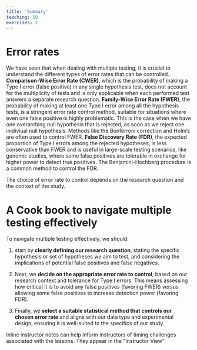 ```yaml
---
title: 'Summary'
teaching: 10
exercises: 2
---
```

# Error rates

We have seen that when dealing with multiple testing, it is crucial to understand the different types of error rates that can be controlled. __Comparison-Wise Error Rate (CWER)__, which is the probability of making a Type I error (false positive) in any single hypothesis test, does not account for the multiplicity of tests and is only applicable when each performed test answers a separate research question. __Family-Wise Error Rate (FWER)__, the probability of making at least one Type I error among all the hypothesis tests, is a stringent error rate control method, suitable for situations where even one false positive is highly problematic. This is the case when we have one overarching null hypothesis that is rejected, as soon as we reject one inidiviual null hypothesis. Methods like the Bonferroni correction and Holm’s are often used to control FWER. __False Discovery Rate (FDR)__, the expected proportion of Type I errors among the rejected hypotheses, is less conservative than FWER and is useful in large-scale testing scenarios, like genomic studies, where some false positives are tolerable in exchange for higher power to detect true positives. The Benjamini-Hochberg procedure is a common method to control the FDR.

The choice of error rate to control depends on the research question and the context of the study.


# A Cook book to navigate multiple testing effectively

To navigate multiple testing effectively, we should:

1. start by __clearly defining our research question__, stating the specific hypothesis or set of hypotheses we aim to test, and considering the implications of potential false positives and false negatives. 

2. Next, we __decide on the appropriate error rate to control__, based on our research context and tolerance for Type I errors. This means assessing how critical it is to avoid any false positives (favoring FWER) versus allowing some false positives to increase detection power (favoring FDR). 

3. Finally, we __select a suitable statistical method that controls our chosen error rate__ and aligns with our data type and experimental design, ensuring it is well-suited to the specifics of our study.

:::::::::::::::::::::::::::::::::::::::::::::::::::::::::::::::::::: instructor

Inline instructor notes can help inform instructors of timing challenges
associated with the lessons. They appear in the "Instructor View"

::::::::::::::::::::::::::::::::::::::::::::::::::::::::::::::::::::::::::::::::
